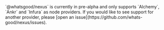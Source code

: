 <Note>
  `@whatsgood/nexus` is currently in pre-alpha and only supports `Alchemy`,
  `Ankr` and `Infura` as node providers. If you would like to see support for
  another provider, please [open an
  issue](https://github.com/whats-good/nexus/issues).
</Note>
